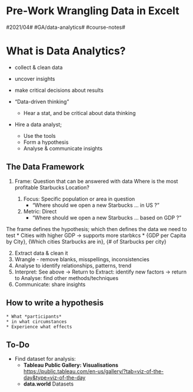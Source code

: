 # Pre-Work Wrangling Data in Excelt
#2021/04#  #GA/data-analytics# #course-notes#

# What is Data Analytics?
* collect & clean data
* uncover insights
* make critical decisions about results


* “Data-driven thinking”
	* Hear a stat, and be critical about data thinking
* Hire a data analyst;
	* Use the tools
	* Form a hypothesis
	* Analyse & communicate insights

## The Data Framework
1. Frame: Question that can be answered with data
Where is the most profitable Starbucks Location?

	1. Focus: Specific population or area in question
		* “Where should we open a new Starbucks … in US ?”
	2. Metric: Direct
		* “Where should we open a new Starbucks … based on GDP ?”

The frame defines the hypothesis; which then defines the data we need to test
	* Cities with higher GDP -> supports more starbkcs
	* {GDP per Capita by City}, {Which cities Starbucks are in}, {# of Starbucks per city}

2. Extract data & clean it
3. Wrangle - remove blanks, misspellings, inconsistencies
4. Analyse to identify relationships, patterns, trend
5. Interpret: See above
-> Return to Extract: identify new factors
-> return to Analyse: find other methods/techniques
6. Communicate: share insights

## How to write a hypothesis
	* What *participants*
	* in what circumstances
	* Experience what effects


## To-Do
- Find dataset for analysis:
	- **Tableau Public Gallery: Visualisations** https://public.tableau.com/en-us/gallery/?tab=viz-of-the-day&type=viz-of-the-day
	- **data.world** Datasets
